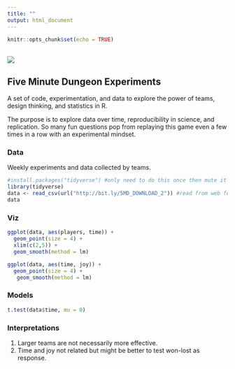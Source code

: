 ```yaml
---
title: ""
output: html_document
---
```


```r
knitr::opts_chunk$set(echo = TRUE)
```
<br>
![](./5MD.jpg) 





## Five Minute Dungeon Experiments  
A set of code, experimentation, and data to explore the power of teams, design thinking, and statistics in R.  

The purpose is to explore data over time, reproducibility in science, and replication. So many fun questions pop from replaying this game even a few times in a row with an experimental mindset.  

### Data  
Weekly experiments and data collected by teams.  

```r
#install.packages("tidyverse") #only need to do this once then mute it with #
library(tidyverse)
data <- read_csv(url("http://bit.ly/5MD_DOWNLOAD_2")) #read from web for updates but can load locally too
data

```

### Viz  
```r
ggplot(data, aes(players, time)) +
  geom_point(size = 4) +
  xlim(c(2,5)) +
  geom_smooth(method = lm)

ggplot(data, aes(time, joy)) +
  geom_point(size = 4) +
   geom_smooth(method = lm)

```

### Models
```r
t.test(data$time, mu = 0)

```

### Interpretations  
1. Larger teams are not necessarily more effective.  
2. Time and joy not related but might be better to test won-lost as response.  
